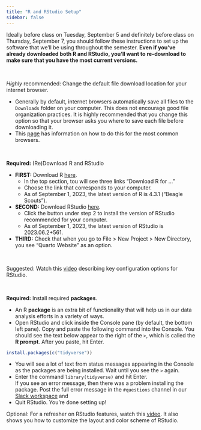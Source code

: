 ```yaml
---
title: "R and RStudio Setup"
sidebar: false
---
```


Ideally before class on Tuesday, September 5 and definitely before class on Thursday, September 7, you should follow these instructions to set up the software that we'll be using throughout the semester. **Even if you've already downloaded both R and RStudio, you'll want to re-download to make sure that you have the most current versions.**

<br>

*Highly* recommended: Change the default file download location for your internet browser.

- Generally by default, internet browsers automatically save all files to the `Downloads` folder on your computer. This does not encourage good file organization practices. It is highly recommended that you change this option so that your browser asks you where to save each file before downloading it.
- This [page](https://www.online-tech-tips.com/computer-tips/change-default-download-folder-location-on-any-web-browser/) has information on how to do this for the most common browsers.

<br>

**Required:** (Re)Download R and RStudio

- **FIRST:** Download R [here](https://cran.rstudio.com/).
    - In the top section, tou will see three links "Download R for ..."
    - Choose the link that corresponds to your computer.
    - As of September 1, 2023, the latest version of R is 4.3.1 ("Beagle Scouts").
- **SECOND:** Download RStudio [here](https://posit.co/download/rstudio-desktop/#download).
    - Click the button under step 2 to install the version of RStudio recommended for your computer.
    - As of September 1, 2023, the latest version of RStudio is 2023.06.2+561.
- **THIRD:** Check that when you go to File > New Project > New Directory, you see "Quarto Website" as an option.

<br>

Suggested: Watch this [video](https://www.youtube.com/watch?v=LJiRSPoe8r0) describing key configuration options for RStudio.

<br>

**Required:** Install required **packages**.

- An R **package** is an extra bit of functionality that will help us in our data analysis efforts in a variety of ways.
- Open RStudio and click inside the Console pane (by default, the bottom left pane). Copy and paste the following command into the Console. You should see the text below appear to the right of the `> `, which is called the **R prompt**. After you paste, hit Enter.

```r
install.packages(c("tidyverse"))
```

- You will see a lot of text from status messages appearing in the Console as the packages are being installed. Wait until you see the `> ` again.
- Enter the command `library(tidyverse)` and hit Enter.    
    If you see an error message, then there was a problem installing the package. Post the full error message in the `#questions` channel in our [Slack workspace](https://statcomp212fall2023.slack.com) and 
- Quit RStudio. You're done setting up!

Optional: For a refresher on RStudio features, watch this [video](https://www.youtube.com/watch?v=HWnanydsBCs). It also shows you how to customize the layout and color scheme of RStudio.
